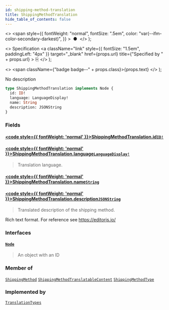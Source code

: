 ```yaml
---
id: shipping-method-translation
title: ShippingMethodTranslation
hide_table_of_contents: false
---
```


  <>
    <span
      style={{
        fontWeight: "normal",
        fontSize: ".5em",
        color: "var(--ifm-color-secondary-darkest)",
      }}
    >
      &nbsp;●&nbsp;
    </span>
  </>
);

  <>
    Specification
    <a
      className="link"
      style={{ fontSize: "1.5em", paddingLeft: "4px" }}
      target="\_blank"
      href={props.url}
      title={"Specified by " + props.url}
    >
      ⎘
    </a>
  </>
);

  <>
    <span className={"badge badge--" + props.class}>{props.text}</span>
  </>
);

No description

```graphql
type ShippingMethodTranslation implements Node {
  id: ID!
  language: LanguageDisplay!
  name: String
  description: JSONString
}
```

### Fields

#### [<code style={{ fontWeight: 'normal' }}>ShippingMethodTranslation.<b>id</b></code>](#)<Bullet />[`ID!`](../../../api-reference/miscellaneous/scalars/id) <Badge class="secondary" text="non-null"/> <Badge class="secondary" text="scalar"/>

>

#### [<code style={{ fontWeight: 'normal' }}>ShippingMethodTranslation.<b>language</b></code>](#)<Bullet />[`LanguageDisplay!`](../../../api-reference/miscellaneous/objects/language-display) <Badge class="secondary" text="non-null"/> <Badge class="secondary" text="object"/>

> Translation language.

#### [<code style={{ fontWeight: 'normal' }}>ShippingMethodTranslation.<b>name</b></code>](#)<Bullet />[`String`](../../../api-reference/miscellaneous/scalars/string) <Badge class="secondary" text="scalar"/>

>

#### [<code style={{ fontWeight: 'normal' }}>ShippingMethodTranslation.<b>description</b></code>](#)<Bullet />[`JSONString`](../../../api-reference/miscellaneous/scalars/jsonstring) <Badge class="secondary" text="scalar"/>

> Translated description of the shipping method.

Rich text format. For reference see https://editorjs.io/

>

### Interfaces

#### [`Node`](../../../api-reference/miscellaneous/interfaces/node) <Badge class="secondary" text="interface"/>

> An object with an ID

### Member of

[`ShippingMethod`](../../../api-reference/shipping/objects/shipping-method) <Badge class="secondary" text="object"/><Bullet />[`ShippingMethodTranslatableContent`](../../../api-reference/shipping/objects/shipping-method-translatable-content) <Badge class="secondary" text="object"/><Bullet />[`ShippingMethodType`](../../../api-reference/shipping/objects/shipping-method-type) <Badge class="secondary" text="object"/>

### Implemented by

[`TranslationTypes`](../../../api-reference/miscellaneous/unions/translation-types) <Badge class="secondary" text="union"/>
